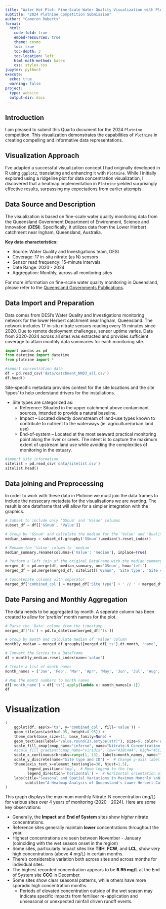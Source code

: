 ```yaml
---
title: "Water Hot Plot: Fine-Scale Water Quality Visualization with Plotnine"
subtitle: "2024 Plotnine Competition Submission"
author: "Cameron Roberts"
format:
  html:
    code-fold: true
    embed-resources: true
    theme: cosmo
    toc: true
    toc-depth: 3
    toc-location: left
    html-math-method: katex
    css: styles.css
jupyter: python3
execute:
  echo: true
  warning: false
project:
  type: website
  output-dir: docs
---
```

## Introduction

I am pleased to submit this Quarto document for the 2024 `Plotnine` competition. This visualization demonstrates the capabilities of `Plotnine` in creating compelling and informative data representations.

## Visualization Approach

I've adapted a successful visualization concept I had originally developed in R using `ggplot2`, translating and enhancing it with `Plotnine`. While I initially explored using a ridgeline plot for data concentration visualization, I discovered that a heatmap implementation in `Plotnine` yielded surprisingly effective results, surpassing my expectations from earlier attempts.

## Data Source and Description

The visualization is based on fine-scale water quality monitoring data from the Queensland Government Department of Environment, Science and Innovation (**DESI**). Specifically, it utilizes data from the Lower Herbert catchment near Ingham, Queensland, Australia.

**Key data characteristics:**

- Source: Water Quality and Investigations team, DESI
- Coverage: 17 in-situ nitrate (as N) sensors
- Sensor read frequency: 15-minute intervals
- Date Range: 2020 - 2024
- Aggregation: Monthly, across all monitoring sites

For more information on fine-scale water quality monitoring in Queensland, please refer to the [Queensland Governments Publications](https://www.publications.qld.gov.au/dataset/fine-scale-water-quality-monitoring-in-lower-burdekin-catchment).


## Data Import and Preparation

Data comes from DESI's Water Quality and Investigations monitoring network for the lower Herbert catchment near Ingham, Queensland. The network includes 17 in-situ nitrate sensors reading every 15 minutes since 2020. Due to remote deployment challenges, sensor uptime varies. Data from 2020-2024 across all sites was extracted and provides sufficient coverage to attain monthly data summaries for each monitoring site.


```python
import pandas as pd
from datetime import datetime
from plotnine import *

#import concentration data
df = pd.read_csv('data/catchment_NNO3_all.csv')
df.head()
```

Site-specific metadata provides context for the site locations and the site 'types' to help understand drivers for the installations. 

- Site types are categorized as:
  - Reference: Situated in the upper catchment above contaminant sources, intended to provide a natural baseline.
  - Impact – Located directly downstream of land-use types known to contribute to nutrient to the waterways (ie. agriculture/urban land use)
  - End-of-system – Located at the most seaward practical monitoring point along the river or creek. The
intent is to capture the maximum extent of upstream land use while avoiding the complexities of monitoring
in the estuary.

```python
#import site information
sitelist = pd.read_csv('data/sitelist.csv')
sitelist.head()
```


## Data joining and Preprocessing 

In order to work with these data in Plotnine we must join the data frames to include the nessecary metadata for the visualisations we are wanting. The result is one dataframe that will allow for a simpler integration with the graphics.  

```python
# Subset to include only 'GSnum' and 'Value' columns
subset_df = df[['GSnum', 'Value']]

# Group by 'GSnum' and calculate the median for the 'Value' and 'Quality' columns
median_summary = subset_df.groupby('GSnum').median().reset_index()

# Rename the 'Value' column to 'median'
median_summary.rename(columns={'Value': 'median'}, inplace=True)

# Perform a left join of the original DataFrame with the median summary DataFrame
merged_df = pd.merge(df, median_summary, on='GSnum', how='left')
merged_df = pd.merge(merged_df, sitelist[['GSnum', 'Site type', 'Site code']], on='GSnum', how='left')

# Concatenate columns with separator
merged_df['combined_col'] = merged_df['Site type'] + ' // ' + merged_df['Site code']
```


## Date Parsing and Monthly Aggregation

The data needs to be aggregated by month. A seperate column has been created to allow for '*prettier*' month names for the plot. 
```python
# Parse the 'Date' column from the timestamp
merged_df['ts'] = pd.to_datetime(merged_df['ts'])

# Group by month and calculate median of 'Value' column
monthly_median = merged_df.groupby([merged_df['ts'].dt.month, 'name', 'combined_col'])['Value'].max()

# Convert the Series to a DataFrame
df = monthly_median.reset_index(name='value')

# Create a list of month names
month_names = ['Jan', 'Feb', 'Mar', 'Apr', 'May', 'Jun', 'Jul', 'Aug', 'Sept', 'Oct', 'Nov', 'Dec']

# Map the month numbers to month names
df['month_name'] = df['ts'].apply(lambda x: month_names[x-1])
df
```

# Visualization
```python
(
    ggplot(df, aes(x='ts', y='combined_col', fill='value')) +
    geom_tile(aes(width=0.95, height=0.95)) +
    theme_dark(base_size=11, base_family=None) +
    geom_text(aes(label="value.round(2).astype(str)"), size=6, color='#DDDEDF', show_legend=False) +
    scale_fill_cmap(cmap_name="inferno", name="Nitrate-N Concentration (mg/L)") +
    #scale_fill_gradient(cmap_name="viridis", low="#3BC4A4", high="#CC334E") +  # Adjust low and high colors as needed
    scale_x_continuous(breaks=range(1, 13), labels=month_names, name="") +
    scale_y_discrete(name="Site type and ID") +  # Change y-axis label
    theme(axis_text_x=element_text(angle=30, hjust=1.5),
          legend_position='top',  # Move legend to the top
          legend_direction='horizontal') +  # Horizontal orientation of legend
    labs(title="Seasonal and Spatial Variations in Maximum Monthly \nNitrate-N Concentration (2020-2024)",
         subtitle="A Heatmap Analysis of Queensland's Lower Herbert Catchment")
)
```

This graph displays the maximum monthly Nitrate-N concentration (mg/L) for various sites over 4 years of monitoring (2020 - 2024). Here are some key observations:

- Generally, the **Impact** and **End of System** sites show *higher* nitrate concentrations.
- Reference sites generally maintain **lower** concentrations throughout the year.
- Highest concentrations are seen between November - January (coinciding with the wet season onset in the region)
- Some sites, particularly Impact sites like **TBH**, **FCW**, and **LCL**, show *very* high concentrations (above 4 mg/L) in certain months.
- There's considerable variation both across sites and across months for individual sites.
- The highest recorded concentration appears to be **6.95 mg/L** at the End of System site **CCC** in December.
- Some sites show clear seasonal patterns, while others have more sporadic high concentration months.
  - Periods of elevated concentration outside of the wet season may indicate specific impacts from fertiliser re-application and unseasonal or unexpected rainfall driven runoff events.  
